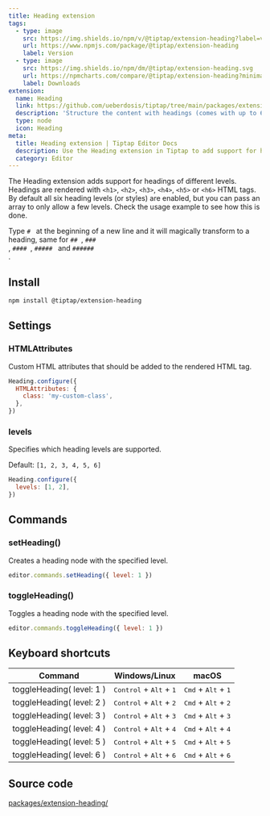 ```yaml
---
title: Heading extension
tags:
  - type: image
    src: https://img.shields.io/npm/v/@tiptap/extension-heading?label=version
    url: https://www.npmjs.com/package/@tiptap/extension-heading
    label: Version
  - type: image
    src: https://img.shields.io/npm/dm/@tiptap/extension-heading.svg
    url: https://npmcharts.com/compare/@tiptap/extension-heading?minimal=true
    label: Downloads
extension:
  name: Heading
  link: https://github.com/ueberdosis/tiptap/tree/main/packages/extension-heading
  description: 'Structure the content with headings (comes with up to 6 different levels).'
  type: node
  icon: Heading
meta:
  title: Heading extension | Tiptap Editor Docs
  description: Use the Heading extension in Tiptap to add support for headings of different levels with <h> HTML tags. Learn more in our docs!
  category: Editor
---
```



The Heading extension adds support for headings of different levels. Headings are rendered with `<h1>`, `<h2>`, `<h3>`, `<h4>`, `<h5>` or `<h6>` HTML tags. By default all six heading levels (or styles) are enabled, but you can pass an array to only allow a few levels. Check the usage example to see how this is done.

Type <code># </code> at the beginning of a new line and it will magically transform to a heading, same for <code>## </code>, <code>### </code>, <code>#### </code>, <code>##### </code> and <code>###### </code>.

<CodeDemo path="/Nodes/Heading" />

## Install

```bash
npm install @tiptap/extension-heading
```

## Settings

### HTMLAttributes

Custom HTML attributes that should be added to the rendered HTML tag.

```js
Heading.configure({
  HTMLAttributes: {
    class: 'my-custom-class',
  },
})
```

### levels

Specifies which heading levels are supported.

Default: `[1, 2, 3, 4, 5, 6]`

```js
Heading.configure({
  levels: [1, 2],
})
```

## Commands

### setHeading()

Creates a heading node with the specified level.

```js
editor.commands.setHeading({ level: 1 })
```

### toggleHeading()

Toggles a heading node with the specified level.

```js
editor.commands.toggleHeading({ level: 1 })
```

## Keyboard shortcuts

| Command                   | Windows/Linux                                      | macOS                                          |
| ------------------------- | -------------------------------------------------- | ---------------------------------------------- |
| toggleHeading( level: 1 ) | <kbd>Control</kbd> + <kbd>Alt</kbd> + <kbd>1</kbd> | <kbd>Cmd</kbd> + <kbd>Alt</kbd> + <kbd>1</kbd> |
| toggleHeading( level: 2 ) | <kbd>Control</kbd> + <kbd>Alt</kbd> + <kbd>2</kbd> | <kbd>Cmd</kbd> + <kbd>Alt</kbd> + <kbd>2</kbd> |
| toggleHeading( level: 3 ) | <kbd>Control</kbd> + <kbd>Alt</kbd> + <kbd>3</kbd> | <kbd>Cmd</kbd> + <kbd>Alt</kbd> + <kbd>3</kbd> |
| toggleHeading( level: 4 ) | <kbd>Control</kbd> + <kbd>Alt</kbd> + <kbd>4</kbd> | <kbd>Cmd</kbd> + <kbd>Alt</kbd> + <kbd>4</kbd> |
| toggleHeading( level: 5 ) | <kbd>Control</kbd> + <kbd>Alt</kbd> + <kbd>5</kbd> | <kbd>Cmd</kbd> + <kbd>Alt</kbd> + <kbd>5</kbd> |
| toggleHeading( level: 6 ) | <kbd>Control</kbd> + <kbd>Alt</kbd> + <kbd>6</kbd> | <kbd>Cmd</kbd> + <kbd>Alt</kbd> + <kbd>6</kbd> |

## Source code

[packages/extension-heading/](https://github.com/ueberdosis/tiptap/blob/main/packages/extension-heading/)
